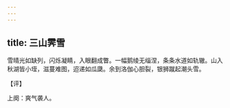 ```yaml
---
---
---
```

title: 三山霁雪
---







雪晴光如缺列，闪烁凝睛，入眼翻成瞥。一幅鹅绫无缁涅，条条水道如轨辙。山入秋湖皆小垤，滋蔓难图，迢递如瓜瓞。余到洛伽心胆裂，银狮蹴起潮头雪。

【评】

上阕：爽气袭人。